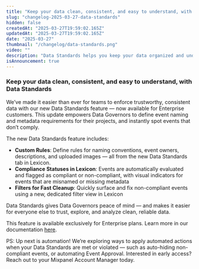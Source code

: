```yaml
---
title: "Keep your data clean, consistent, and easy to understand, with Data Standards"
slug: "changelog-2025-03-27-data-standards"
hidden: false
createdAt: "2025-03-27T19:59:02.165Z"
updatedAt: "2025-03-27T19:59:02.165Z"
date: "2025-03-27"
thumbnail: "/changelog/data-standards.png"
video: ""
description: "Data Standards helps you keep your data organized and understandable, by enforcing naming conventions and metadata requirements. Now, teams can easily spot non-compliant events in Lexicon and take action to maintain high data quality at scale."
isAnnouncement: true
---
```


<ChangelogPostHeader
  date="2025-03-27"
  image="/changelog/data-standards.png"
  title="Keep your data clean, consistent, and easy to understand, with Data Standards"
/>

### **Keep your data clean, consistent, and easy to understand, with Data Standards**

We’ve made it easier than ever for teams to enforce trustworthy, consistent data with our new Data Standards feature — now available for Enterprise customers. This update empowers Data Governors to define event naming and metadata requirements for their projects, and instantly spot events that don’t comply.

The new Data Standards feature includes:
- **Custom Rules**: Define rules for naming conventions, event owners, descriptions, and uploaded images — all from the new Data Standards tab in Lexicon.
- **Compliance Statuses in Lexicon**: Events are automatically evaluated and flagged as compliant or non-compliant, with visual indicators for events that are misnamed or missing metadata
- **Filters for Fast Cleanup**: Quickly surface and fix non-compliant events using a new, dedicated filter view in Lexicon

Data Standards gives Data Governors peace of mind — and makes it easier for everyone else to trust, explore, and analyze clean, reliable data.

This feature is available exclusively for Enterprise plans. Learn more in our documentation [here](/docs/data-governance/data-standards).

PS: Up next is automation! We’re exploring ways to apply automated actions when your Data Standards are met or violated — such as auto-hiding non-compliant events, or automating Event Approval. Interested in early access? Reach out to your Mixpanel Account Manager today.
